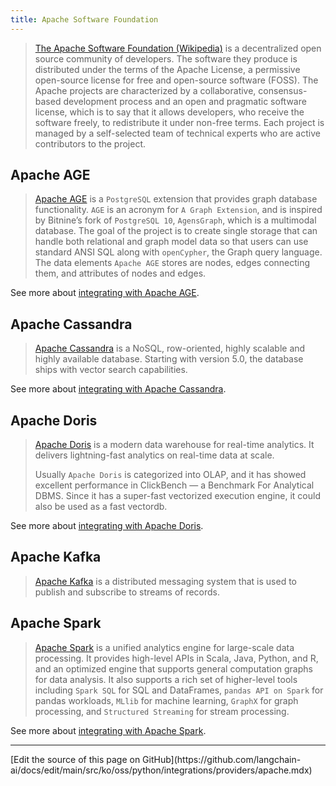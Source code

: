 ```yaml
---
title: Apache Software Foundation
---
```


>[The Apache Software Foundation (Wikipedia)](https://en.wikipedia.org/wiki/The_Apache_Software_Foundation)
> is a decentralized open source community of developers. The software they
> produce is distributed under the terms of the Apache License, a permissive
> open-source license for free and open-source software (FOSS). The Apache projects
> are characterized by a collaborative, consensus-based development process
> and an open and pragmatic software license, which is to say that it
> allows developers, who receive the software freely, to redistribute
> it under non-free terms. Each project is managed by a self-selected
> team of technical experts who are active contributors to the project.

## Apache AGE

>[Apache AGE](https://age.apache.org/) is a `PostgreSQL` extension that provides
> graph database functionality. `AGE` is an acronym for `A Graph Extension`, and
> is inspired by Bitnine’s fork of `PostgreSQL 10`, `AgensGraph`, which is
> a multimodal database. The goal of the project is to create single
> storage that can handle both relational and graph model data so that users
> can use standard ANSI SQL along with `openCypher`, the Graph query language.
> The data elements `Apache AGE` stores are nodes, edges connecting them, and
> attributes of nodes and edges.

See more about [integrating with Apache AGE](/oss/python/integrations/graphs/apache_age).

## Apache Cassandra

>[Apache Cassandra](https://cassandra.apache.org/) is a NoSQL, row-oriented,
> highly scalable and highly available database. Starting with version 5.0,
> the database ships with vector search capabilities.

See more about [integrating with Apache Cassandra](/oss/python/integrations/providers/cassandra/).

## Apache Doris

>[Apache Doris](https://doris.apache.org/) is a modern data warehouse for
> real-time analytics. It delivers lightning-fast analytics on real-time data at scale.
>
>Usually `Apache Doris` is categorized into OLAP, and it has showed excellent
> performance in ClickBench — a Benchmark For Analytical DBMS. Since it has
> a super-fast vectorized execution engine, it could also be used as a fast vectordb.

See more about [integrating with Apache Doris](/oss/python/integrations/providers/apache_doris/).

## Apache Kafka

>[Apache Kafka](https://github.com/apache/kafka) is a distributed messaging system
> that is used to publish and subscribe to streams of records.


## Apache Spark

>[Apache Spark](https://spark.apache.org/) is a unified analytics engine for
> large-scale data processing. It provides high-level APIs in Scala, Java,
> Python, and R, and an optimized engine that supports general computation
> graphs for data analysis. It also supports a rich set of higher-level
> tools including `Spark SQL` for SQL and DataFrames, `pandas API on Spark`
> for pandas workloads, `MLlib` for machine learning,
> `GraphX` for graph processing, and `Structured Streaming` for stream processing.

See more about [integrating with Apache Spark](/oss/python/integrations/providers/spark).

---

<Callout icon="pen-to-square" iconType="regular">
  [Edit the source of this page on GitHub](https://github.com/langchain-ai/docs/edit/main/src/ko/oss/python/integrations/providers/apache.mdx)
</Callout>
